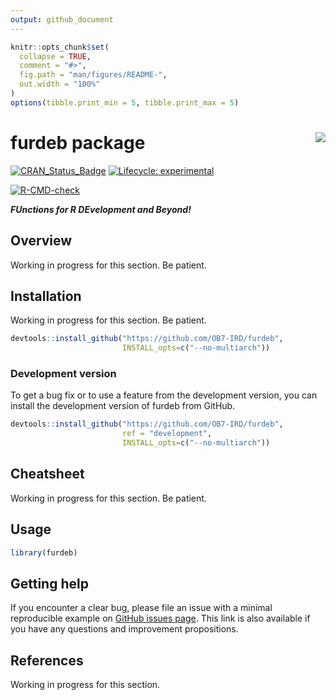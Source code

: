 ```yaml
---
output: github_document
---
```


<!-- README.md is generated from README.Rmd. Please edit that file and click on Knit button at the end. -->

```r
knitr::opts_chunk$set(
  collapse = TRUE,
  comment = "#>",
  fig.path = "man/figures/README-",
  out.width = "100%"
)
options(tibble.print_min = 5, tibble.print_max = 5)
```

# furdeb package <a href='https://ob7-ird.github.io/furdeb'><img src='man/figures/logo.png' align="right" /></a>

<!-- badges: start -->
[![CRAN_Status_Badge](https://www.r-pkg.org/badges/version/furdeb)](https://cran.r-project.org/package=furdeb)
[![Lifecycle: experimental](https://img.shields.io/badge/lifecycle-experimental-orange.svg)](https://www.tidyverse.org/lifecycle/#experimental)

[![R-CMD-check](https://github.com/OB7-IRD/furdeb/workflows/R-CMD-check/badge.svg)](https://github.com/OB7-IRD/furdeb/actions)
<!-- badges: end -->

***FUnctions for R DEvelopment and Beyond!***

## Overview

Working in progress for this section. Be patient.

## Installation

Working in progress for this section. Be patient.
```r
devtools::install_github("https://github.com/OB7-IRD/furdeb",
                         INSTALL_opts=c("--no-multiarch"))
```


### Development version

To get a bug fix or to use a feature from the development version, you can install the development version of furdeb from GitHub.

```r
devtools::install_github("https://github.com/OB7-IRD/furdeb",
                         ref = "development",
                         INSTALL_opts=c("--no-multiarch"))
```

## Cheatsheet

Working in progress for this section. Be patient.

## Usage

```r
library(furdeb)
```

## Getting help

If you encounter a clear bug, please file an issue with a minimal reproducible example on [GitHub issues page](https://github.com/OB7-IRD/furdeb/issues). This link is also available if you have any questions and improvement propositions.

## References

Working in progress for this section.
